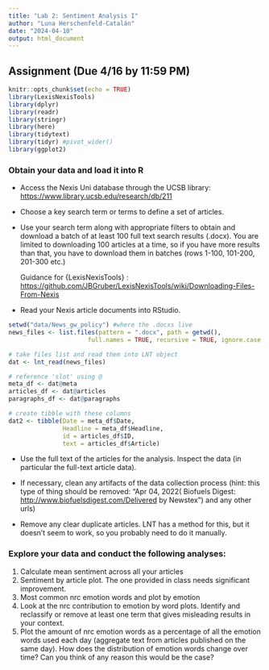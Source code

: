 ```yaml
---
title: "Lab 2: Sentiment Analysis I"
author: "Luna Herschenfeld-Catalán"
date: "2024-04-10"
output: html_document
---
```


## Assignment (Due 4/16 by 11:59 PM)
```r
knitr::opts_chunk$set(echo = TRUE)
library(LexisNexisTools)
library(dplyr)
library(readr)
library(stringr)
library(here)
library(tidytext)
library(tidyr) #pivot_wider()
library(ggplot2)
```


### Obtain your data and load it into R

-   Access the Nexis Uni database through the UCSB library: <https://www.library.ucsb.edu/research/db/211>

-   Choose a key search term or terms to define a set of articles.

-   Use your search term along with appropriate filters to obtain and download a batch of at least 100 full text search results (.docx). You are limited to downloading 100 articles at a time, so if you have more results than that, you have to download them in batches (rows 1-100, 101-200, 201-300 etc.)

    Guidance for {LexisNexisTools} : <https://github.com/JBGruber/LexisNexisTools/wiki/Downloading-Files-From-Nexis>

-   Read your Nexis article documents into RStudio.

```r
setwd("data/News_gw_policy") #where the .docxs live
news_files <- list.files(pattern = ".docx", path = getwd(),
                      full.names = TRUE, recursive = TRUE, ignore.case = TRUE)

# take files list and read them into LNT object
dat <- lnt_read(news_files)

# reference 'slot' using @
meta_df <- dat@meta
articles_df <- dat@articles
paragraphs_df <- dat@paragraphs

# create tibble with these columns
dat2 <- tibble(Date = meta_df$Date,
               Headline = meta_df$Headline,
               id = articles_df$ID,
               text = articles_df$Article)
```


-   Use the full text of the articles for the analysis. Inspect the data (in particular the full-text article data).

```{=html}
<!-- -->
```
-   If necessary, clean any artifacts of the data collection process (hint: this type of thing should be removed: "Apr 04, 2022( Biofuels Digest: <http://www.biofuelsdigest.com/Delivered> by Newstex") and any other urls)

-   Remove any clear duplicate articles. LNT has a method for this, but it doesn't seem to work, so you probably need to do it manually.

### Explore your data and conduct the following analyses:

1.  Calculate mean sentiment across all your articles
2.  Sentiment by article plot. The one provided in class needs significant improvement.
3.  Most common nrc emotion words and plot by emotion
4.  Look at the nrc contribution to emotion by word plots. Identify and reclassify or remove at least one term that gives misleading results in your context.
5.  Plot the amount of nrc emotion words as a percentage of all the emotion words used each day (aggregate text from articles published on the same day). How does the distribution of emotion words change over time? Can you think of any reason this would be the case?
